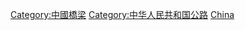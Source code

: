 {{Commonscat|Road bridges in China}}

[[Category:中國橋梁|Category:中國橋梁]]
[[Category:中华人民共和国公路|Category:中华人民共和国公路]]
[[Category:各國公路橋|China]]